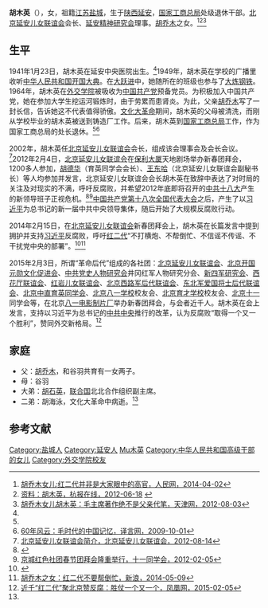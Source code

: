 {{Infobox person
| 图像       = 
| 图像说明   = 
| 姓名       = 胡木英
| 英文名     = 
| 原文名     = 
| 本名       = 
| 出生日期   = {{birth date and age|1941|1|23}}
| 出生地     = {{ROC}}[[陕西省|陕西省]][[延安|延安]]
| 死亡日期   = <!--卒年在前生年在后{{death date and age|}} -->
| 死亡地     = 
| 政党       = {{CPC}}
| 政治运动   = 
| 国籍       = {{PRC}}
| 籍贯       = [[江苏省|江苏省]][[盐城市|盐城市]]<!-- （仅限部分地区人士使用） -->
| 别名       = 
| 种族       = 汉族
| 语言       = 汉语
| 母校       = [[外交学院|外交学院]]
| 职业       = 社会活动家
| 活跃时期   = 
| 组织       = [[北京延安儿女联谊会|北京延安儿女联谊会]]<br>[[延安精神研究会|延安精神研究会]]
| 机构       = 
| 研究领域   = 
| 知名于     = 
| 知名作品   = 
| 宗教信仰   = 
| 配偶       = <!--{{marriage|姓名|年份}} -->
| 伴侣       = 
| 子女       = 
| 父母       = 父亲[[胡乔木|胡乔木]]<br>母亲谷羽
| 亲属       = 弟弟：胡石英、胡海泳
| 呼号       = 
| 受影响于   = 
| 影响于     = 
| 获奖       = <!--  {{Awards|award= |year= |title= }} -->
| 网站       = <!-- {{URL| }} -->
| 签名       = 
}}
'''胡木英'''（{{bd|1941年|1月23日||}}），女，祖籍[[江苏省|江苏]][[盐城市|盐城]]，生于[[陕西省|陕西]][[延安市|延安]]，[[国家工商总局|国家工商总局]]处级退休干部。[[北京延安儿女联谊会|北京延安儿女联谊会]]会长、[[延安精神研究会|延安精神研究会]]理事。[[胡乔木|胡乔木]]之女。<ref name=rmw>[http://fj.people.com.cn/n/2014/0402/c181466-20913041.html 胡乔木女儿:红二代并非是大家眼中的高官，人民网，2014-04-02]</ref><ref>[http://world-hzrb.hangzhou.com.cn/system/2012/06/18/011959951.shtml 资料：胡木英，杭报在线，2012-06-18] {{webarchive|url=https://web.archive.org/web/20141113073500/http://world-hzrb.hangzhou.com.cn/system/2012/06/18/011959951.shtml |date=2014-11-13 }}</ref><ref name=tjw>[http://www.tianjinwe.com/cul/shtm/201208/t20120803_48895.html 胡乔木女儿胡木英：毛主席著作绝不是父亲代笔，天津网，2012-08-03]</ref>

==生平==
{{Quote box |width=300px |align=right |quoted=true |bgcolor=#FFFFF0 |salign=center
 |quote  =党内的腐败分子数量不少，从基层干部到高级干部都有，他们已经丢掉了共产党的信仰，走到了人民对立面。为了保住他们的既得利益，他们不会坐以待毙，会利用手中权力反扑。这场斗争极为复杂，是一场你死我活的斗争。
 |source =胡木英接受新京报记者采访时道出[[习近平反腐|习近平反腐]]面临强大的党内“既得利益集团”。<ref>{{cite web |url=http://news.china.com/domestic/945/20141113/18956924.html |title=胡乔木女儿:极少数红二代堕落破坏革命后代形象|date=2014-11-13 |publisher=新京报|work=中华网}}</ref>
}}
1941年1月23日，胡木英在延安中央医院出生。<ref name=tjw/>1949年，胡木英在学校的广播里收听[[中华人民共和国开国大典|中华人民共和国开国大典]]。在[[大跃进|大跃进]]中，她随所在的班级也参与了[[大炼钢铁|大炼钢铁]]。1964年，胡木英在[[外交学院|外交学院]]被吸收为[[中国共产党|中国共产党]]预备党员。为积极加入中国共产党，她在参加大学生挖运河锻炼时，由于劳累而患肾炎。为此，父亲[[胡乔木|胡乔木]]写了一封长信，告诉她这不代表值得骄傲。[[文化大革命|文化大革命]]期间，胡木英的父母被清洗，而刚从学校毕业的胡木英被送到铸造厂工作。后来，胡木英到[[国家工商总局|国家工商总局]]工作，作为国家工商总局的处长退休。<ref name=rmw/><ref>[http://article.yeeyan.org/view/tingozhu/61728 60年风云：毛时代的中国记忆，译言网，2009-10-01]</ref>

2002年，胡木英任[[北京延安儿女联谊会|北京延安儿女联谊会]]会长，组成该会理事会及会长会议。<ref name=bjya>[http://www.worlduc.com/e/blog.aspx?bid=10668916 北京延安儿女联谊会简介，北京延安儿女联谊会，2012-08-14]</ref>2012年2月4日，[[北京延安儿女联谊会|北京延安儿女联谊会]]在[[保利大厦|保利大厦]]天地剧场举办新春团拜会，1200多人参加，[[胡德华|胡德华]]（育英同学会会长）、[[王东哈|王东哈]]（北京延安儿女联谊会副秘书长）等人均参加并发言，北京延安儿女联谊会会长胡木英在致辞中表达了对时局的关注及对现实的不满，呼吁反腐败，并希望2012年底即将召开的[[中共十八大|中共十八大]]产生的新领导班子正视危机。<ref>{{Cite web |url=http://www.naol.cc/news/world/2012/02/07-4.htm |title=中共元老二代千人聚京 要求政府反腐败，北美在线，2012-02-07 |access-date=2014-11-13 |archive-url=https://web.archive.org/web/20130831014259/http://www.naol.cc/news/world/2012/02/07-4.htm |archive-date=2013-08-31 |dead-url=yes }}</ref><ref>[http://shiyitxh.com/sykx/xw/201202/856.html 京城红色社团春节团拜会隆重举行，十一同学会，2012-02-05]</ref>[[中国共产党第十八次全国代表大会|中国共产党第十八次全国代表大会]]之后，产生了以[[习近平|习近平]]为总书记的新一届中共中央领导集体，随后开始了大规模反腐败行动。

2014年2月15日，在[[北京延安儿女联谊会|北京延安儿女联谊会]]新春团拜会上，胡木英在长篇发言中提到拥护并支持[[习近平|习近平]]反腐败，呼吁[[红二代|红二代]]“不打横炮、不帮倒忙、不信谣不传谣、不干扰党中央的部署”。<ref>{{cite web|url=http://news.ifeng.com/mainland/detail_2014_02/18/33917019_0.shtml|title=胡乔木之女：衷心希望红二代认清形势支持中央|work=凤凰网|date=2014-02-18}}</ref><ref>[http://history.sina.com.cn/his/zl/2014-05-09/181690435.shtml 胡乔木之女：红二代不要帮倒忙，新浪，2014-05-09]</ref>

2015年2月3日，所谓“革命后代”组成的各社团：[[北京延安儿女联谊会|北京延安儿女联谊会]]、[[北京开国元勋文化促进会|北京开国元勋文化促进会]]、[[中共党史人物研究会|中共党史人物研究会]]井冈红军人物研究分会、[[新四军研究会|新四军研究会]]、[[西花厅联谊会|西花厅联谊会]]、[[红岩儿女联谊会|红岩儿女联谊会]]、[[北京西路军后代联谊会|北京西路军后代联谊会]]、[[东北军爱国将士后代联谊会|东北军爱国将士后代联谊会]]、[[北京中直育英同学会|北京中直育英同学会]]、[[北京市八一中学|北京八一学校]]校友会、[[北京育才学校|北京育才学校]]校友会、[[北京十一学校|北京十一]]同学会等，在北京[[八一电影制片厂|八一电影制片厂]]举办新春团拜会，与会者近千人。胡木英在会上发言，支持以习近平为总书记的[[中共中央|中共中央]]推行的改革，认为反腐败“取得一个又一个胜利”，赞同外交新格局。<ref>[http://news.ifeng.com/a/20150205/43100571_0.shtml 近千“红二代”聚北京赞反腐：胜仗一个又一个，凤凰网，2015-02-05]</ref>

==家庭==
*父：[[胡乔木|胡乔木]]，和谷羽共育有一女两子。
*母：谷羽
*大弟：[[胡石英|胡石英]]，[[联合国|联合国]]北北合作组织副主席。
*二弟：胡海泳，文化大革命中病逝。<ref name=tjw/>

==参考文献==
{{reflist}}

{{DEFAULTSORT:Hu胡}}
[[Category:盐城人|Category:盐城人]]
[[Category:延安人|Category:延安人]]
[[Category:胡姓|Mu木英]]
[[Category:中华人民共和国高级干部的女儿|Category:中华人民共和国高级干部的女儿]]
[[Category:外交学院校友|Category:外交学院校友]]